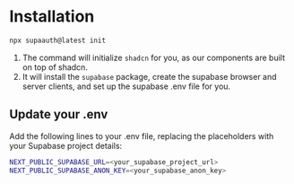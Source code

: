 # Installation

```sh copy
npx supaauth@latest init
```

1. The command will initialize `shadcn` for you, as our components are built on top of shadcn.
2. It will install the `supabase` package, create the supabase browser and server clients, and set up the supabase .env file for you.

## Update your .env

Add the following lines to your .env file, replacing the placeholders with your Supabase project details:

```sh copy
NEXT_PUBLIC_SUPABASE_URL=<your_supabase_project_url>
NEXT_PUBLIC_SUPABASE_ANON_KEY=<your_supabase_anon_key>
```

